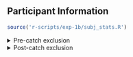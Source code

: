 ## Participant Information

<!-- Pre-catch Exclusion -->

```r
source('r-scripts/exp-1b/subj_stats.R')
```

<details>
  <summary>
  Pre-catch exclusion
  </summary>
  
N = `r N`
  
```r
kable(pre_catch, 'html', digits = 3) %>%
  kable_classic(full_width = T, position = "center", html_font = "Arial")
```

<br>

</details> 

<!-- Post-catch Exclusion -->

<details>
  <summary>
  Post-catch exclusion
  </summary>

N = `r (N - catch_n)`

```r
kable(post_catch, 'html', digits = 3) %>%
  kable_classic(full_width = T, position = "center", html_font = "Arial")
```

<br>

<h4>Condition totals:</h4>

```r
kable(cond_tot, "html", digits = 3) %>%
  kable_classic(full_width = T, position = "left", html_font = "Arial")
```

<br>

- Total number of catch trial exclusions = `r catch_n`.

- Catch trial exclusions were based on block 6 performance.

</details> 



